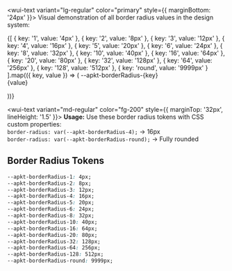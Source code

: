

<Meta title="theme/BorderRadius" />

<Title>Border Radius</Title>

<wui-text variant="lg-regular" color="primary" style={{ marginBottom: '24px' }}>
Visual demonstration of all border radius values in the design system:
</wui-text>

<wui-grid gridTemplateColumns="repeat(4, 1fr)" gap="4">
  {[
    { key: '1', value: '4px' },
    { key: '2', value: '8px' },
    { key: '3', value: '12px' },
    { key: '4', value: '16px' },
    { key: '5', value: '20px' },
    { key: '6', value: '24px' },
    { key: '8', value: '32px' },
    { key: '10', value: '40px' },
    { key: '16', value: '64px' },
    { key: '20', value: '80px' },
    { key: '32', value: '128px' },
    { key: '64', value: '256px' },
    { key: '128', value: '512px' },
    { key: 'round', value: '9999px' }
  ].map(({ key, value }) => (
    <wui-flex
      key={key}
      flexDirection="column"
      alignItems="center"
      gap="3"
      style={{ padding: '16px' }}
    >
      <wui-text variant="sm-medium" color="inverse" align="center">
        --apkt-borderRadius-{key}
      </wui-text>
      <div
        style={{
          width:
            key === 'round' ? '80px' : Math.min(120, Math.max(60, parseInt(value) + 20)) + 'px',
          height:
            key === 'round' ? '80px' : Math.min(120, Math.max(60, parseInt(value) + 20)) + 'px',
          border: '2px dotted var(--apkt-tokens-core-foregroundAccent060)',
          borderRadius: value,
          display: 'flex',
          backgroundColor: 'var(--apkt-tokens-core-foregroundAccent010)',
          alignItems: 'center',
          justifyContent: 'center',
          transition: 'all 0.2s ease'
        }}
      >
        <wui-text variant="xs-regular" color="primary" align="center">
          {value}
        </wui-text>
      </div>
    </wui-flex>

))}
</wui-grid>

<wui-text variant="md-regular" color="fg-200" style={{ marginTop: '32px', lineHeight: '1.5' }}>
**Usage:** Use these border radius tokens with CSS custom properties:<br/>
`border-radius: var(--apkt-borderRadius-4);` → 16px<br/>
`border-radius: var(--apkt-borderRadius-round);` → Fully rounded
</wui-text>

## Border Radius Tokens

```css
--apkt-borderRadius-1: 4px;
--apkt-borderRadius-2: 8px;
--apkt-borderRadius-3: 12px;
--apkt-borderRadius-4: 16px;
--apkt-borderRadius-5: 20px;
--apkt-borderRadius-6: 24px;
--apkt-borderRadius-8: 32px;
--apkt-borderRadius-10: 40px;
--apkt-borderRadius-16: 64px;
--apkt-borderRadius-20: 80px;
--apkt-borderRadius-32: 128px;
--apkt-borderRadius-64: 256px;
--apkt-borderRadius-128: 512px;
--apkt-borderRadius-round: 9999px;
```
